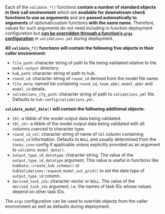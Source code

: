 Each of the `validate_*()` functions **contain a number of standard objects in their call environment** which are **available for downstream check functions to use as arguments** and are **passed automatically to arguments** of optional/custom functions **with the same name**. Therefore, values for such arguments do not need including in function deployment configuration but [**can be overridden through a function's `args` configuration**](deploying-custom-functions.html#deploying-optional-hubvalidations-functions) in `validations.yml` during deployment. 

**All `validate_*()` functions will contain the following five objects in their caller environment:**

  - `file_path`: character string of path to file being validated relative to the `model-output` directory.  
  - `hub_path`: character string of path to hub. 
  - `round_id`: character string of `round_id` derived from the model file name. 
  - `file_meta`: named list containing `round_id`, `team_abbr`, `model_abbr` and `model_id` details. 
  - `validations_cfg_path`: character string of path to `validations.yml` file. Defaults to `hub-config/validations.yml`.

**`validate_model_data()` will contain the following additional objects:** 

  - `tbl`: a tibble of the model output data being validated.  
  - `tbl_chr`: a tibble of the model output data being validated with all columns coerced to character type.  
  - `round_id_col`: character string of name of `tbl` column containing `round_id` information. Defaults to `NULL` and usually determined from the `tasks.json` config if applicable unless explicitly provided as an argument to `validate_model_data()`.
  - `output_type_id_datatype`: character string. The value of the `output_type_id_datatype` argument. This value is useful in functions like `hubData::create_hub_schema()` or `hubValidations::expand_model_out_grid()` to set the data type of `output_type_id` column.
  - `derived_task_ids`: character vector or `NULL`. The value of the `derived_task_ids` argument, i.e. the names of task IDs whose values depend on other task IDs.


The `args` configuration can be used to override objects from the caller environment as well as defaults during deployment.
